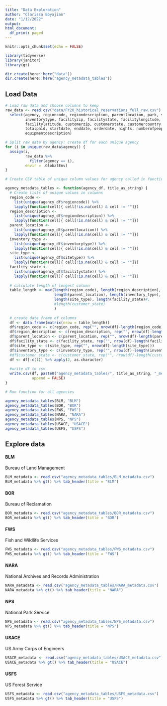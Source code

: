 ```yaml
---
title: "Data Exploration"
author: "Clarissa Boyajian"
date: "1/12/2022"
output: 
html_document:
  df_print: paged
---
```


```r
knitr::opts_chunk$set(echo = FALSE)

library(tidyverse)
library(janitor)
library(gt)

dir.create(here::here("data"))
dir.create(here::here("agency_metadata_tables"))
```

## Load Data

```r
# Load raw data and choose columns to keep
raw_data <- read.csv("data/FY20_historical_reservations_full_raw.csv") %>% 
  select(agency, regioncode, regiondescription, parentlocation, park, sitetype, usetype, 
         inventorytype, facilityzip, facilitystate, facilitylongitude, 
         facilitylatitude, customerzip, customerstate, customercountry, 
         totalpaid, startdate, enddate, orderdate, nights, numberofpeople, 
         equipmentdescription)

# Split raw data by agency: create df for each unique agency
for (i in unique(raw_data$agency)) {
  assign(i, 
         raw_data %>% 
           filter(agency == i), 
         envir = .GlobalEnv)
}
```

```r
# Create CSV table of unique column values for agency called in function

agency_metadata_tables <- function(agency_df, title_as_string) {
  # Create lists of unique values in columns
  region_code <- 
    list(unique(agency_df$regioncode)) %>% 
    lapply(function(cell){ cell[!is.na(cell) & cell != ""]})
  region_description <- 
    list(unique(agency_df$regiondescription)) %>% 
    lapply(function(cell){ cell[!is.na(cell) & cell != ""]})
  parent_location <- 
    list(unique(agency_df$parentlocation)) %>% 
    lapply(function(cell){ cell[!is.na(cell) & cell != ""]})
  inventory_type <- 
    list(unique(agency_df$inventorytype)) %>% 
    lapply(function(cell){ cell[!is.na(cell) & cell != ""]})
  site_type <- 
    list(unique(agency_df$sitetype)) %>% 
    lapply(function(cell){ cell[!is.na(cell) & cell != ""]})
  facility_state <- 
    list(unique(agency_df$facilitystate)) %>% 
    lapply(function(cell){ cell[!is.na(cell) & cell != ""]})
  
  # calculate length of longest column
  table_length <- max(length(region_code), length(region_description),
                      length(parent_location), length(inventory_type),
                      length(site_type), length(facility_state)#,
                      #length(customer_state)
                      )
  
  # create data frame of columns
  df <- data.frame(matrix(nrow = table_length))
  df$region_code <- c(region_code, rep("", nrow(df)-length(region_code)))
  df$region_description <- c(region_description, rep("", nrow(df)-length(region_description)))
  df$parent_location <- c(parent_location, rep("", nrow(df)-length(parent_location)))
  df$facility_state <- c(facility_state, rep("", nrow(df)-length(facility_state)))
  df$site_type <- c(site_type, rep("", nrow(df)-length(site_type)))
  df$inventory_type <- c(inventory_type, rep("", nrow(df)-length(inventory_type)))
  #df$customer_state <- c(customer_state, rep("", nrow(df)-length(customer_state)))
  df <- df[-c(1)] %>% apply(2, as.character)
  
  #write df to csv
  write.csv(df, paste0("agency_metadata_tables/", title_as_string, "_metadata.csv"), 
            append = FALSE)
}
```

```r
# Run function for all agencies

agency_metadata_tables(BLM, "BLM")
agency_metadata_tables(BOR, "BOR")
agency_metadata_tables(FWS, "FWS")
agency_metadata_tables(NARA, "NARA")
agency_metadata_tables(NPS, "NPS")
agency_metadata_tables(USACE, "USACE")
agency_metadata_tables(USFS, "USFS")
```


## Explore data

#### BLM
Bureau of Land Management

```r
BLM_metadata <- read.csv("agency_metadata_tables/BLM_metadata.csv")
BLM_metadata %>% gt() %>% tab_header(title = "BLM")
```

#### BOR
Bureau of Reclamation

```r
BOR_metadata <- read.csv("agency_metadata_tables/BOR_metadata.csv")
BOR_metadata %>% gt() %>% tab_header(title = "BOR")
```

#### FWS
Fish and Wildlife Services

```r
FWS_metadata <- read.csv("agency_metadata_tables/FWS_metadata.csv")
FWS_metadata %>% gt() %>% tab_header(title = "FWS")
```

#### NARA
National Archives and Records Administration

```r
NARA_metadata <- read.csv("agency_metadata_tables/NARA_metadata.csv")
NARA_metadata %>% gt() %>% tab_header(title = "NARA")
```

#### NPS
National Park Service

```r
NPS_metadata <- read.csv("agency_metadata_tables/NPS_metadata.csv")
NPS_metadata %>% gt() %>% tab_header(title = "NPS")
```

#### USACE
US Army Corps of Engineers

```r
USACE_metadata <- read.csv("agency_metadata_tables/USACE_metadata.csv")
USACE_metadata %>% gt() %>% tab_header(title = "USACE")
```

#### USFS
US Forest Service

```r
USFS_metadata <- read.csv("agency_metadata_tables/USFS_metadata.csv")
USFS_metadata %>% gt() %>% tab_header(title = "USFS")
```









